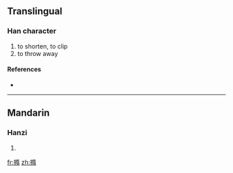==Translingual==

===Han character===
{{Han char|rn=64|rad=手|as=12|sn=15|four=5402<sub>7</sub>|canj=手弓中月 (QNLB)}}

# to shorten, to clip
# to throw away

====References====
* {{Han ref|kx=0457.010|dkj=12754|dj=0805.170|hdz=31950.110|uh=64B1|ud=25777|bh=E5BB|bd=58811}}

----

==Mandarin==

===Hanzi===
{{cmn-hanzi|pin=[[tuǒ]] ([[tuo3]]), [[wō]] ([[wo1]])|wg=t'o<sup>3</sup>, wo<sup>1</sup>}}

# {{defn|Mandarin}}

[[fr:撱]]
[[zh:撱]]